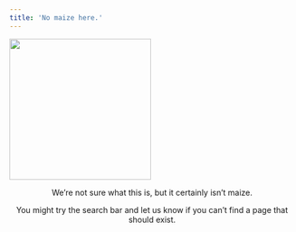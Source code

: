 ```yaml
---
title: 'No maize here.'
---
```


![](https://upload.wikimedia.org/wikipedia/commons/2/23/Soybean_%28PSF%29.png){fig-align="center" width="250"}

::: {style="text-align: center"}
We're not sure what this is, but it certainly isn't maize.

You might try the search bar and let us know if you can't find a page that should exist.
:::
